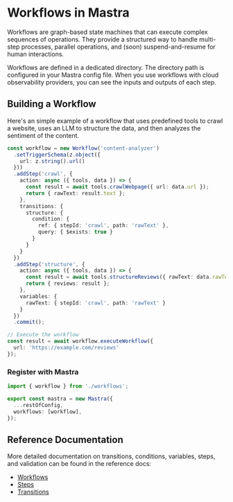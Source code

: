 # Workflows in Mastra

Workflows are graph-based state machines that can execute complex sequences of operations. They provide a structured way to handle multi-step processes, parallel operations, and (soon) suspend-and-resume for human interactions.

Workflows are defined in a dedicated directory. The directory path is configured in your Mastra config file. When you use workflows with cloud observability providers, you can see the inputs and outputs of each step.

## Building a Workflow

Here's an simple example of a workflow that uses predefined tools to crawl a website, uses an LLM to structure the data, and then analyzes the sentiment of the content.

```typescript filename="src/workflows/index.ts"
const workflow = new Workflow('content-analyzer')
  .setTriggerSchema(z.object({
    url: z.string().url()
  }))
  .addStep('crawl', {
    action: async ({ tools, data }) => {
      const result = await tools.crawlWebpage({ url: data.url });
      return { rawText: result.text };
    },
    transitions: {
      structure: {
        condition: {
          ref: { stepId: 'crawl', path: 'rawText' },
          query: { $exists: true }
        }
      }
    }
  })
  .addStep('structure', {
    action: async ({ tools, data }) => {
      const result = await tools.structureReviews({ rawText: data.rawText });
      return { reviews: result };
    },
    variables: {
      rawText: { stepId: 'crawl', path: 'rawText' }
    }
  })
  .commit();

// Execute the workflow
const result = await workflow.executeWorkflow({
  url: 'https://example.com/reviews'
});
```

### Register with Mastra

```typescript filename="src/mastra/index.ts"
import { workflow } from './workflows';

export const mastra = new Mastra({
  ...restOfConfig,
  workflows: [workflow],
});
```

## Reference Documentation

More detailed documentation on transitions, conditions, variables, steps, and validation can be found in the reference docs:

- [Workflows](https://mastra.ai/docs/guide/reference/workflows/workflow)
- [Steps](https://mastra.ai/docs/guide/reference/workflows/step)
- [Transitions](https://mastra.ai/docs/guide/reference/workflows/transition)
